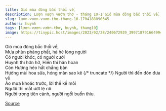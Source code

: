 ```yaml
---
title: Gió mùa đông bắc thổi về, 
description: Lượn vượn vườn thơ - tháng 10-1 Gió mùa đông bắc thổi về, Mưa phùn phảng phất, hả hê lòng người
slug: luon-vuon-vuon-tho-thang-10-1704188090345
authors: huynh
tags: [lượn-vượn-vườn-thơ, huynh, thang10]
image: https://tinypic.host/images/2023/02/28/240672939_399718791664994_5172832760000399227_n.th.jpg
---
```


Gió mùa đông bắc thổi về, \
Mưa phùn phảng phất, hả hê lòng người\
Có người khóc, có người cười\
Huynh thì hớn hở, Hiền thì hân hoan\
Còn Hương héo hắt chẳng bàn\
Hưởng mùi hoa sữa, hóng màn sao kê
{/* truncate */}
Người thì đến đón đưa về\
Áo mưa khoác trước, lời thề kề môi\
Người thì mắt ướt lệ rơi\
Người trong tiên cảnh, người ngồi buồn thiu.

[Source](https://www.facebook.com/ape.poem/posts/pfbid0EDDC3e5cVs8MekZCnYKGGdDrGAVFvFoowokNsTt2uVZfUSfku9rpwMSpBV4EMtdEl)
